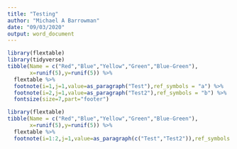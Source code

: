 ```yaml
---
title: "Testing"
author: "Michael A Barrowman"
date: "09/03/2020"
output: word_document
---
```


```r
library(flextable)
library(tidyverse)
tibble(Name = c("Red","Blue","Yellow","Green","Blue-Green"),
       x=runif(5),y=runif(5)) %>%
  flextable %>%
  footnote(i=1,j=1,value=as_paragraph("Test"),ref_symbols = "a") %>%
  footnote(i=2,j=1,value=as_paragraph("Test2"),ref_symbols = "b") %>%
  fontsize(size=7,part="footer")
```


```r
library(flextable)
tibble(Name = c("Red","Blue","Yellow","Green","Blue-Green"),
       x=runif(5),y=runif(5)) %>%
  flextable %>%
  footnote(i=1:2,j=1,value=as_paragraph(c("Test","Test2")),ref_symbols = c("a","b"))
 
```
